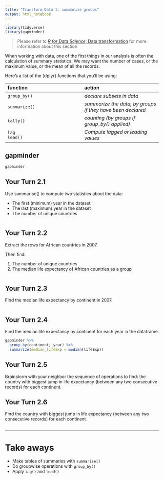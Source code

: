 ```yaml
---
title: "Transform Data 2: summarize groups"
output: html_notebook
---
```


<!-- This file by Charlotte Wickham (with some modifications by Martin Monkman) is licensed under a Creative Commons Attribution 4.0 International License, adapted from the orignal work at https://github.com/rstudio/master-the-tidyverse by RStudio. -->


```r
library(tidyverse)
library(gapminder)

```

> Please refer to [_R for Data Science_, Data transformation](https://r4ds.had.co.nz/transform.html) for more information about this section.

When working with data, one of the first things in our analysis is often the calculation of summary statistics. We may want the number of cases, or the maximum value, or the mean of all the records. 

Here's a list of the {dplyr} functions that you'll be using:


|function |action |
| :--- | :--- |
| `group_by()`  | *declare subsets in data*|
| `summarize()` | *summarize the data, by groups if they have been declared*|
| `tally()`     | *counting (by groups if group_by() applied)*|
| `lag` <br> `lead()` | *Compute lagged or leading values* |




## gapminder

```r
gapminder
```


## Your Turn 2.1

Use summarise() to compute two statistics about the data:

* The first (minimum) year in the dataset
* The last (maximum) year in the dataset
* The number of unique countries

```r


```

## Your Turn 2.2

Extract the rows for African countries in 2007.

Then find:

1. The number of unique countries
2. The median life expectancy of African countries as a group

```r


```


## Your Turn 2.3

Find the median life expectancy by continent in 2007.

```r

```


## Your Turn 2.4

Find the median life expectancy by continent for each year in the dataframe.

```r

gapminder %>%
  group_by(continent, year) %>%
  summarize(median_lifeExp = median(lifeExp))

```

## Your Turn 2.5

Brainstorm with your neighbor the sequence of operations to find:  the country with biggest jump in life expectancy  (between any two consecutive records) for each continent.


## Your Turn 2.6

Find the country with biggest jump in life expectancy (between any two consecutive records) for each continent.

```r


```


***

# Take aways

* Make tables of summaries with `summarise()`  
* Do groupwise operations with `group_by()`
* Apply `lag()` and `lead()`
